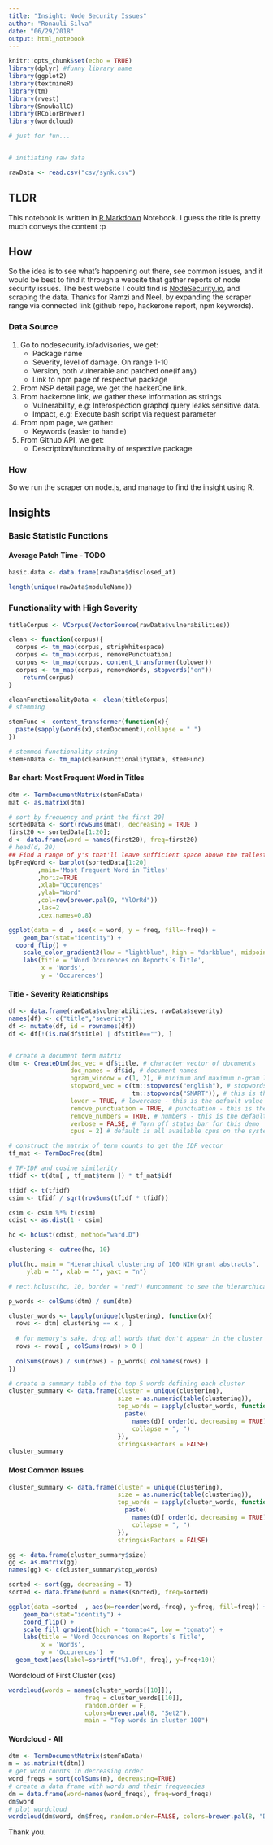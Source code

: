 ```yaml
---
title: "Insight: Node Security Issues"
author: "Ronauli Silva"
date: "06/29/2018"
output: html_notebook
---
```


```r
knitr::opts_chunk$set(echo = TRUE)
library(dplyr) #funny library name
library(ggplot2)
library(textmineR)
library(tm)
library(rvest)
library(SnowballC)
library(RColorBrewer)
library(wordcloud)

# just for fun... 


# initiating raw data

rawData <- read.csv("csv/synk.csv")

```

## TLDR

This notebook is written in [R Markdown](http://rmarkdown.rstudio.com) Notebook. I guess the title is pretty much conveys the content :p

## How

So the idea is to see what's happening out there, see common issues, and it would be best to find it through a website that gather reports of node security issues. The best website I could find is [NodeSecurity.io](https://nodesecurity.io), and scraping the data. Thanks for Ramzi and Neel, by expanding the scraper range via connected link (github repo, hackerone report, npm keywords). 


### Data Source

1. Go to nodesecurity.io/advisories, we get:
    + Package name
    + Severity, level of damage. On range 1-10
    + Version, both vulnerable and patched one(if any)
    + Link to npm page of respective package
2. From NSP detail page, we get the hackerOne link.
3. From hackerone link, we gather these information as strings
    + Vulnerability, e.g: Interospection graphql query leaks sensitive data.
    + Impact, e.g: Execute bash script via request parameter
4. From npm page, we gather:
    + Keywords (easier to handle)
5. From Github API, we get:
    + Description/functionality of respective package
    
### How

So we run the scraper on node.js, and manage to find the insight using R.

## Insights

### Basic Statistic Functions

#### Average Patch Time - TODO
```r
basic.data <- data.frame(rawData$disclosed_at)

length(unique(rawData$moduleName))
```


### Functionality with High Severity

```r
titleCorpus <- VCorpus(VectorSource(rawData$vulnerabilities))

clean <- function(corpus){
  corpus <- tm_map(corpus, stripWhitespace)
  corpus <- tm_map(corpus, removePunctuation)
  corpus <- tm_map(corpus, content_transformer(tolower))
  corpus <- tm_map(corpus, removeWords, stopwords("en"))
    return(corpus)
}

cleanFunctionalityData <- clean(titleCorpus)
# stemming

stemFunc <- content_transformer(function(x){
  paste(sapply(words(x),stemDocument),collapse = " ")
})

# stemmed functionality string
stemFnData <- tm_map(cleanFunctionalityData, stemFunc)
```

#### Bar chart: Most Frequent Word in Titles
```r

dtm <- TermDocumentMatrix(stemFnData)
mat <- as.matrix(dtm)

# sort by frequency and print the first 20]
sortedData <- sort(rowSums(mat), decreasing = TRUE )
first20 <- sortedData[1:20];
d <- data.frame(word = names(first20), freq=first20)
# head(d, 20)
## Find a range of y's that'll leave sufficient space above the tallest bar
bpFreqWord <- barplot(sortedData[1:20]
        ,main='Most Frequent Word in Titles'
        ,horiz=TRUE
        ,xlab="Occurences"
        ,ylab="Word"
        ,col=rev(brewer.pal(9, "YlOrRd"))
        ,las=2
        ,cex.names=0.8)

ggplot(data = d  , aes(x = word, y = freq, fill=-freq)) +
    geom_bar(stat="identity") +
  coord_flip() +
    scale_color_gradient2(low = "lightblue", high = "darkblue", midpoint=75) +
    labs(title = 'Word Occurences on Reports`s Title',
         x = 'Words',
         y = 'Occurences') 
```

#### Title - Severity Relationships 

```r

df <- data.frame(rawData$vulnerabilities, rawData$severity)
names(df) <- c("title","severity")
df <- mutate(df, id = rownames(df))
df <- df[!(is.na(df$title) | df$title==""), ]


# create a document term matrix 
dtm <- CreateDtm(doc_vec = df$title, # character vector of documents
                 doc_names = df$id, # document names
                 ngram_window = c(1, 2), # minimum and maximum n-gram length
                 stopword_vec = c(tm::stopwords("english"), # stopwords from tm
                                  tm::stopwords("SMART")), # this is the default value
                 lower = TRUE, # lowercase - this is the default value
                 remove_punctuation = TRUE, # punctuation - this is the default
                 remove_numbers = TRUE, # numbers - this is the default
                 verbose = FALSE, # Turn off status bar for this demo
                 cpus = 2) # default is all available cpus on the system

# construct the matrix of term counts to get the IDF vector
tf_mat <- TermDocFreq(dtm)

# TF-IDF and cosine similarity
tfidf <- t(dtm[ , tf_mat$term ]) * tf_mat$idf

tfidf <- t(tfidf)
csim <- tfidf / sqrt(rowSums(tfidf * tfidf))

csim <- csim %*% t(csim)
cdist <- as.dist(1 - csim)

hc <- hclust(cdist, method="ward.D")

clustering <- cutree(hc, 10)

plot(hc, main = "Hierarchical clustering of 100 NIH grant abstracts",
     ylab = "", xlab = "", yaxt = "n")

# rect.hclust(hc, 10, border = "red") #uncomment to see the hierarchical clustering

p_words <- colSums(dtm) / sum(dtm)

cluster_words <- lapply(unique(clustering), function(x){
  rows <- dtm[ clustering == x , ]
  
  # for memory's sake, drop all words that don't appear in the cluster
  rows <- rows[ , colSums(rows) > 0 ]
  
  colSums(rows) / sum(rows) - p_words[ colnames(rows) ]
})

# create a summary table of the top 5 words defining each cluster
cluster_summary <- data.frame(cluster = unique(clustering),
                              size = as.numeric(table(clustering)),
                              top_words = sapply(cluster_words, function(d){
                                paste(
                                  names(d)[ order(d, decreasing = TRUE) ][ 1:5 ], 
                                  collapse = ", ")
                              }),
                              stringsAsFactors = FALSE)
cluster_summary

```

#### Most Common Issues

```r
cluster_summary <- data.frame(cluster = unique(clustering),
                              size = as.numeric(table(clustering)),
                              top_words = sapply(cluster_words, function(d){
                                paste(
                                  names(d)[ order(d, decreasing = TRUE) ][ 1:2 ], 
                                  collapse = ", ")
                              }),
                              stringsAsFactors = FALSE)

gg <- data.frame(cluster_summary$size)
gg <- as.matrix(gg)
names(gg) <- c(cluster_summary$top_words)

sorted <- sort(gg, decreasing = T)
sorted <- data.frame(word = names(sorted), freq=sorted)

ggplot(data =sorted  , aes(x=reorder(word,-freq), y=freq, fill=freq)) +
    geom_bar(stat="identity") +
    coord_flip() +
    scale_fill_gradient(high = "tomato4", low = "tomato") +
    labs(title = 'Word Occurences on Reports`s Title',
         x = 'Words',
         y = 'Occurences')  +
  geom_text(aes(label=sprintf("%1.0f", freq), y=freq+10))
```



Wordcloud of First Cluster (xss)
```r

wordcloud(words = names(cluster_words[[10]]), 
                     freq = cluster_words[[10]],
                     random.order = F,
                     colors=brewer.pal(8, "Set2"),
                     main = "Top words in cluster 100")
```


#### Wordcloud - All
```r
dtm <- TermDocumentMatrix(stemFnData)
m = as.matrix(t(dtm))
# get word counts in decreasing order
word_freqs = sort(colSums(m), decreasing=TRUE) 
# create a data frame with words and their frequencies
dm = data.frame(word=names(word_freqs), freq=word_freqs)
dm$word
# plot wordcloud
wordcloud(dm$word, dm$freq, random.order=FALSE, colors=brewer.pal(8, "Dark2"))
```
Thank you.

